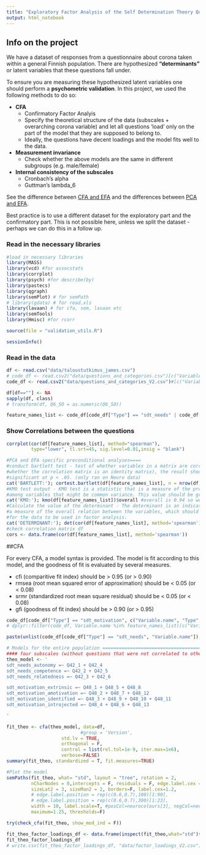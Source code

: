 ```yaml
---
title: "Exploratory Factor Analysis of the Self Determination Theory Questionnaire"
output: html_notebook
---
```


## Info on the project
We have a dataset of responses from a questionnaire about corona taken within a general Finnish population. There are hypothesized **"determinants"** or latent variables that these questions fall under. 

To ensure you are measuring these hypothesized latent variables one should perform a **psychometric validation**. In this project, we used the following methods to do so:
  
* **CFA**
  + Confirmatory Factor Analyis 
  + Specify the theoretical structure of the data (subscales + overarching corona variable) and let all questions 'load' only on the part of the model that they are supposed to belong to.
  + Ideally, the questions have decent loadings and the model fits well to the data.
  
* **Measurement invariance**
  + Check whether the above models are the same in different subgroups (e.g. male/female)

* **Internal consistency of the subscales**
  + Cronbach's alpha
  + Guttman's lambda_6


See the difference between [CFA and EFA](https://www.theanalysisfactor.com/confirmatory-and-exploratory-factor-analysis/) and the differences between [PCA and EFA](https://www.theanalysisfactor.com/the-fundamental-difference-between-principal-component-analysis-and-factor-analysis/).
  
Best practice is to use a different dataset for the exploratory part and the confirmatory part. This is not possible here, unless we split the dataset - perhaps we can do this in a follow up.

### Read in the necessary libraries

```r
#load in necessary libraries
library(MASS)
library(vcd) #for assocstats
library(corrplot)
library(psych) #for describe(by)
library(pastecs)
library(qgraph)
library(semPlot) # for semPath
# library(gdata) # for read.xls
library(lavaan) # for cfa, sem, lavaan etc
library(semTools)
library(Hmisc) #for rcorr

source(file = "validation_utils.R")
```


```r
sessionInfo()
```


### Read in the data

```r
df <- read.csv("data/taloustutkimus_james.csv")
# code_df <- read.csv2("data/questions_and_categories.csv")[c("Variable.name", "Label", "Type")]
code_df <- read.csv2("data/questions_and_categories_V2.csv")#[c("Variable.name", "Label", "Type")]
```

```r
df[df==""] <- NA
sapply(df, class)
# transform(df, Q6_SO = as.numeric(Q6_SO))
```


```r
feature_names_list <- code_df[code_df["Type"] == "sdt_needs" | code_df["Type"] == "sdt_motivation", "Variable.name"]
```

### Show Correlations between the questions

```r
corrplot(cor(df[feature_names_list], method="spearman"),
         type="lower", tl.srt=45, sig.level=0.01,insig = "blank")
```


```r
#PCA and EFA specific preconditional analyses====
#conduct bartlett test - test of whether variables in a matrix are correlated (i.e,
#whether the correlation matrix is an identity matrix), the result should be
#significant at p < .05. (only ran on Neuro data)
cat('BARTLETT:'); cortest.bartlett(df[feature_names_list], n = nrow(df), diag = TRUE) #Yay $p.value = 0
#KMO test output - KMO test is a statistic that is a measure of the proportion of variance 
#among variables that might be common variance. This value should be greater than 0.5.
cat('KMO:'); kmo(df[feature_names_list])$overall #overall is 0.94 so we good
#Calculate the value of the determinant - The determinant is an indicator of multicollinearity - 
#a measure of the overall relation between the variables, which should be greater than 0.00001 
#for the data to be used in factor analysis.
cat('DETERMINANT:'); det(cor(df[feature_names_list], method='spearman')) #determinant is 1.014526e-11 - consider removing highly correlated variables - e.g. 
#check correlation matrix df
cors <- data.frame(cor(df[feature_names_list], method='spearman')) 
```

##CFA

For every CFA, a model syntax is provided. The model is fit according to this model, and the goodness of fit is evaluated by several measures.  

* cfi (comparitive fit index) should be > 0.95 (or > 0.90)
* rmsea (root mean squared error of approximation) should be < 0.05 (or < 0.08)
* srmr (standardized root mean square residual) should be < 0.05 (or < 0.08)
* gfi (goodness of fit index) should be > 0.90 (or > 0.95)

```r
code_df[code_df["Type"] == "sdt_motivation", c("Variable.name", "Type", "New.variable.name")]
# dplyr::filter(code_df, Variable.name %in% feature_names_list)[c("Variable.name", "Type", "New.variable.name")]

```

```r
paste(unlist(code_df[code_df["Type"] == "sdt_needs", "Variable.name"]), collapse=" + ")
```


```r
# Models for the entire population ========================================================
#### four subscales (without questions that were not correlated to other items, without sleep)
theo_model <- '
sdt_needs_autonomy =~ Q42_1 + Q42_4
sdt_needs_competence =~ Q42_2 + Q42_5
sdt_needs_relatedness =~ Q42_3 + Q42_6

sdt_motivation_extrinsic =~ Q48_1 + Q48_5 + Q48_8
sdt_motivation_amotivation =~ Q48_2 + Q48_7 + Q48_12
sdt_motivation_identified =~ Q48_3 + Q48_9 + Q48_10 + Q48_11
sdt_motivation_introjected =~ Q48_4 + Q48_6 + Q48_13

'
```


```r
fit_theo <- cfa(theo_model, data=df, 
                           #group = 'Version',
                    std.lv = TRUE, 
                    orthogonal = F,
                    control = list(rel.tol=1e-9, iter.max=1e6),
                    verbose=FALSE)
summary(fit_theo, standardized = T, fit.measures=TRUE)
```


```r
#Plot the model
semPaths(fit_theo, what= "std", layout = "tree", rotation = 2, 
         nCharNodes = 0,intercepts = F, residuals = F, edge.label.cex = 0.8, 
         sizeLat2 = 3, sizeMan2 = 2, borders=F, label.cex=1.2, 
         # edge.label.position = rep(c(0.6,0.7),100)[1:90], 
         # edge.label.position = rep(c(0.6,0.7),300)[1:23],
         width = 10, label.scale=T, #posCol=neurocolours[3], negCol=neurocolours[6],
         maximum=1.25, thresholds=F)
```


```r
try(check_cfa(fit_theo, show_mod_ind = F))
```


```r
fit_theo_factor_loadings_df <- data.frame(inspect(fit_theo,what="std")$lambda)
fit_theo_factor_loadings_df
# write.csv(fit_theo_factor_loadings_df, "data/factor_loadings_V2.csv")
```

